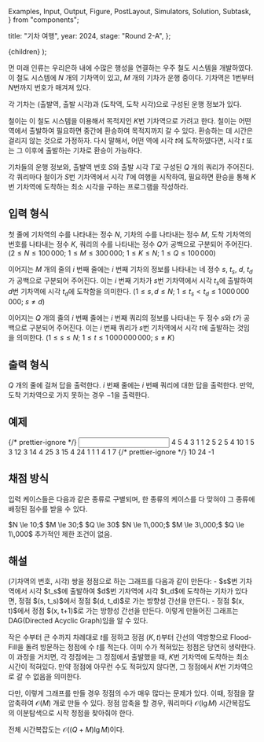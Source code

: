   Examples,
  Input,
  Output,
  Figure,
  PostLayout,
  Simulators,
  Solution,
  Subtask,
} from "components";

  title: "기차 여행",
  year: 2024,
  stage: "Round 2-A",
};

  <PostLayout meta={meta}>{children}</PostLayout>
);

먼 미래 인류는 우리은하 내에 수많은 행성을 연결하는 우주 철도 시스템을 개발하였다.
이 철도 시스템에 $N$ 개의 기차역이 있고, $M$ 개의 기차가 운행 중이다.
기차역은 $1$번부터 $N$번까지 번호가 매겨져 있다.

각 기차는 (출발역, 출발 시각)과 (도착역, 도착 시각)으로 구성된 운행 정보가 있다.

철이는 이 철도 시스템을 이용해서 목적지인 $K$번 기차역으로 가려고 한다.
철이는 어떤 역에서 출발하여 필요하면 중간에 환승하여 목적지까지 갈 수 있다.
환승하는 데 시간은 걸리지 않는 것으로 가정하자.
다시 말해서,
어떤 역에 시각 $t$에 도착하였다면,
시각 $t$ 또는 그 이후에 출발하는 기차로 환승이 가능하다.

기차들의 운행 정보와,
출발역 번호 $S$와 출발 시각 $T$로 구성된 $Q$ 개의 쿼리가 주어진다.
각 쿼리마다 철이가 $S$번 기차역에서 시각 $T$에 여행을 시작하여,
필요하면 환승을 통해 $K$번 기차역에 도착하는 최소 시각을 구하는 프로그램을 작성하라.

## 입력 형식

첫 줄에 기차역의 수를 나타내는 정수 $N$,
기차의 수를 나타내는 정수 $M$,
도착 기차역의 번호를 나타내는 정수 $K$,
쿼리의 수를 나타내는 정수 $Q$가
공백으로 구분되어 주어진다.
($2 \le N \le 100\,000;$
$1 \le M \le 300\,000;$
$1 \le K \le N;$
$1 \le Q \le 100\,000$)

이어지는 $M$ 개의 줄의 $i$ 번째 줄에는
$i$ 번째 기차의 정보를 나타내는
네 정수 $s$, $t_s$, $d$, $t_d$가
공백으로 구분되어 주어진다.
이는 $i$ 번째 기차가 $s$번 기차역에서 시각 $t_s$에 출발하여
$d$번 기차역에 시각 $t_d$에 도착함을 의미한다.
($1 \le s, d \le N;$
$1 \le t_s \lt t_d \le 1\,000\,000\,000;$
$s \ne d$)

이어지는 $Q$ 개의 줄의 $i$ 번째 줄에는
$i$ 번째 쿼리의 정보를 나타내는
두 정수 $s$와 $t$가
공백으로 구분되어 주어진다.
이는 $i$ 번째 쿼리가 $s$번 기차역에서 시각 $t$에 출발하는 것임을 의미한다.
($1 \le s \le N;$
$1 \le t \le 1\,000\,000\,000;$
$s \ne K$)

## 출력 형식

$Q$ 개의 줄에 걸쳐 답을 출력한다.
$i$ 번째 줄에는 $i$ 번째 쿼리에 대한 답을 출력한다.
만약, 도착 기차역으로 가지 못하는 경우 $-1$을 출력한다.

## 예제

<Examples>
  {/* prettier-ignore */}
  <Input>
4 5 4 3
1 1 2 5
2 5 4 10
1 5 3 12
3 14 4 25
3 15 4 24
1 1
1 4
1 7
  </Input>
  {/* prettier-ignore */}
  <Output>
10
24
-1
  </Output>
</Examples>

## 채점 방식

입력 케이스들은 다음과 같은 종류로 구별되며, 한 종류의 케이스를 다 맞혀야 그 종류에 배정된 점수를 받을 수 있다.

<Subtask index={1} score={17}>
  $N \le 10;$ $M \le 30;$ $Q \le 30$
</Subtask>
<Subtask index={2} score={22}>
  $N \le 1\,000;$ $M \le 3\,000;$ $Q \le 1\,000$
</Subtask>
<Subtask index={3} score={61}>
  추가적인 제한 조건이 없음.
</Subtask>

## 해설

<Solution>
(기차역의 번호, 시각) 쌍을 정점으로 하는 그래프를 다음과 같이 만든다:
- $s$번 기차역에서 시각 $t_s$에 출발하여 $d$번 기차역에 시각 $t_d$에 도착하는 기차가 있다면, 정점 $(s, t_s)$에서 정점 $(d, t_d)$로 가는 방향성 간선을 만든다.
- 정점 $(x, t)$에서 정점 $(x, t+1)$로 가는 방향성 간선을 만든다.
이렇게 만들어진 그래프는 DAG(Directed Acyclic Graph)임을 알 수 있다.

작은 수부터 큰 수까지 차례대로 $t$를 정하고 정점 $(K, t)$부터 간선의 역방향으로 Flood-Fill을 돌려
방문하는 정점에 수 $t$를 적는다.
이미 수가 적혀있는 정점은 당연히 생략한다.
이 과정을 거치면, 각 정점에는 그 정점에서 출발했을 때, $K$번 기차역에 도착하는 최소 시간이 적혀있다.
만약 정점에 아무런 수도 적혀있지 않다면, 그 정점에서 $K$번 기차역으로 갈 수 없음을 의미한다.

다만, 이렇게 그래프를 만들 경우 정점의 수가 매우 많다는 문제가 있다.
이때, 정점을 잘 압축하여 $\mathcal{O}\left( M \right)$ 개로 만들 수 있다.
정점 압축을 할 경우, 쿼리마다 $\mathcal{O}\left( \lg M \right)$ 시간복잡도의 이분탐색으로 시작 정점을 찾아줘야 한다.

전체 시간복잡도는 $\mathcal{O}\left( \left( Q + M \right) \lg M \right)$이다.
</Solution>
